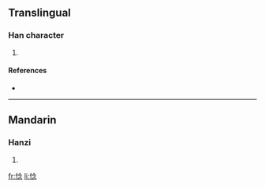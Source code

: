 ==Translingual==

===Han character===
{{Han char|rn=61|rad=心|as=08|sn=11|four=|canj=心人戈心 (POIP)}}

# {{defn|Han|sort=心08}}

====References====
* {{Han ref|kx=0391.030|dkj=10806|dj=0725.150|hdz=42317.070|uh=60D7|ud=24791}}

----

==Mandarin==

===Hanzi===
{{cmn-hanzi|pin=[[niē]] ([[nie1]])|wg=nieh<sup>1</sup>}}

# {{defn|Mandarin|sort=心08}}

[[fr:惗]]
[[li:惗]]